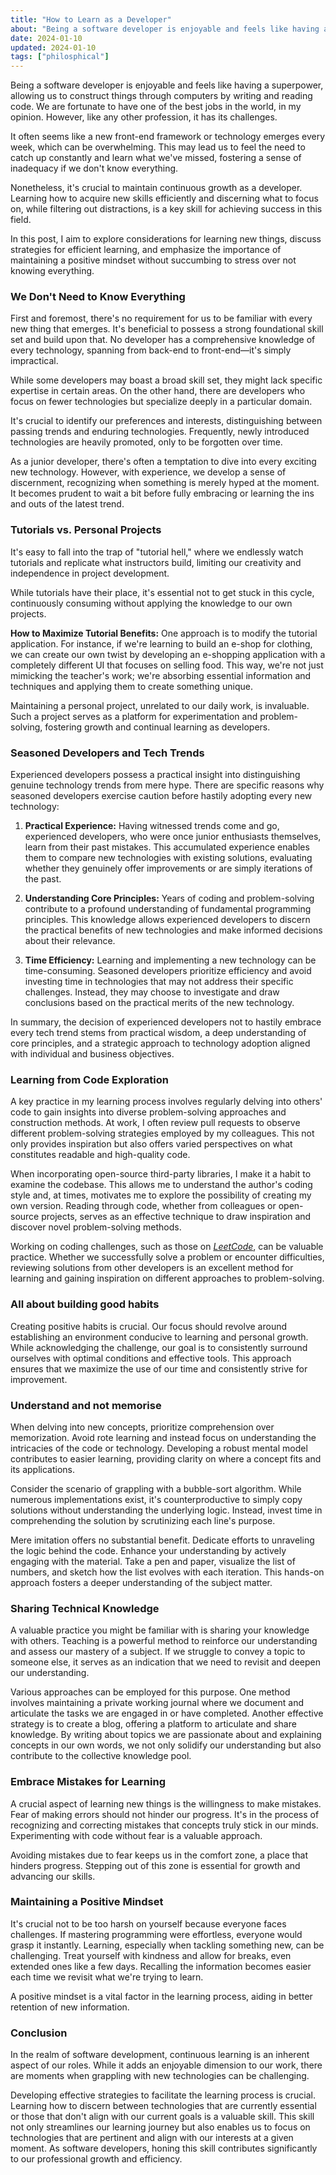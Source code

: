 ```yaml
---
title: "How to Learn as a Developer"
about: "Being a software developer is enjoyable and feels like having a superpower, allowing us to construct things through computers by writing and reading code. We are fortunate to have one of the best jobs in the world, in my opinion. However, like any other profession, it has its challenges."
date: 2024-01-10
updated: 2024-01-10
tags: ["philosphical"]
---
```


Being a software developer is enjoyable and feels like having a superpower, allowing us to construct things through computers by writing and reading code. We are fortunate to have one of the best jobs in the world, in my opinion. However, like any other profession, it has its challenges.

It often seems like a new front-end framework or technology emerges every week, which can be overwhelming. This may lead us to feel the need to catch up constantly and learn what we've missed, fostering a sense of inadequacy if we don't know everything.

Nonetheless, it's crucial to maintain continuous growth as a developer. Learning how to acquire new skills efficiently and discerning what to focus on, while filtering out distractions, is a key skill for achieving success in this field.

In this post, I aim to explore considerations for learning new things, discuss strategies for efficient learning, and emphasize the importance of maintaining a positive mindset without succumbing to stress over not knowing everything.

### We Don't Need to Know Everything

First and foremost, there's no requirement for us to be familiar with every new thing that emerges. It's beneficial to possess a strong foundational skill set and build upon that. No developer has a comprehensive knowledge of every technology, spanning from back-end to front-end—it's simply impractical.

While some developers may boast a broad skill set, they might lack specific expertise in certain areas. On the other hand, there are developers who focus on fewer technologies but specialize deeply in a particular domain.

It's crucial to identify our preferences and interests, distinguishing between passing trends and enduring technologies. Frequently, newly introduced technologies are heavily promoted, only to be forgotten over time.

As a junior developer, there's often a temptation to dive into every exciting new technology. However, with experience, we develop a sense of discernment, recognizing when something is merely hyped at the moment. It becomes prudent to wait a bit before fully embracing or learning the ins and outs of the latest trend.

### Tutorials vs. Personal Projects

It's easy to fall into the trap of "tutorial hell," where we endlessly watch tutorials and replicate what instructors build, limiting our creativity and independence in project development.

While tutorials have their place, it's essential not to get stuck in this cycle, continuously consuming without applying the knowledge to our own projects.

**How to Maximize Tutorial Benefits:**
One approach is to modify the tutorial application. For instance, if we're learning to build an e-shop for clothing, we can create our own twist by developing an e-shopping application with a completely different UI that focuses on selling food. This way, we're not just mimicking the teacher's work; we're absorbing essential information and techniques and applying them to create something unique.

Maintaining a personal project, unrelated to our daily work, is invaluable. Such a project serves as a platform for experimentation and problem-solving, fostering growth and continual learning as developers.

### Seasoned Developers and Tech Trends

Experienced developers possess a practical insight into distinguishing genuine technology trends from mere hype. There are specific reasons why seasoned developers exercise caution before hastily adopting every new technology:

1. **Practical Experience:**
   Having witnessed trends come and go, experienced developers, who were once junior enthusiasts themselves, learn from their past mistakes. This accumulated experience enables them to compare new technologies with existing solutions, evaluating whether they genuinely offer improvements or are simply iterations of the past.

2. **Understanding Core Principles:**
   Years of coding and problem-solving contribute to a profound understanding of fundamental programming principles. This knowledge allows experienced developers to discern the practical benefits of new technologies and make informed decisions about their relevance.

3. **Time Efficiency:**
   Learning and implementing a new technology can be time-consuming. Seasoned developers prioritize efficiency and avoid investing time in technologies that may not address their specific challenges. Instead, they may choose to investigate and draw conclusions based on the practical merits of the new technology.

In summary, the decision of experienced developers not to hastily embrace every tech trend stems from practical wisdom, a deep understanding of core principles, and a strategic approach to technology adoption aligned with individual and business objectives.

### Learning from Code Exploration

A key practice in my learning process involves regularly delving into others' code to gain insights into diverse problem-solving approaches and construction methods. At work, I often review pull requests to observe different problem-solving strategies employed by my colleagues. This not only provides inspiration but also offers varied perspectives on what constitutes readable and high-quality code.

When incorporating open-source third-party libraries, I make it a habit to examine the codebase. This allows me to understand the author's coding style and, at times, motivates me to explore the possibility of creating my own version. Reading through code, whether from colleagues or open-source projects, serves as an effective technique to draw inspiration and discover novel problem-solving methods.

Working on coding challenges, such as those on _[LeetCode](https://leetcode.com/)_, can be valuable practice. Whether we successfully solve a problem or encounter difficulties, reviewing solutions from other developers is an excellent method for learning and gaining inspiration on different approaches to problem-solving.

### All about building good habits

Creating positive habits is crucial. Our focus should revolve around establishing an environment conducive to learning and personal growth. While acknowledging the challenge, our goal is to consistently surround ourselves with optimal conditions and effective tools. This approach ensures that we maximize the use of our time and consistently strive for improvement.

### Understand and not memorise

When delving into new concepts, prioritize comprehension over memorization. Avoid rote learning and instead focus on understanding the intricacies of the code or technology. Developing a robust mental model contributes to easier learning, providing clarity on where a concept fits and its applications.

Consider the scenario of grappling with a bubble-sort algorithm. While numerous implementations exist, it's counterproductive to simply copy solutions without understanding the underlying logic. Instead, invest time in comprehending the solution by scrutinizing each line's purpose.

Mere imitation offers no substantial benefit. Dedicate efforts to unraveling the logic behind the code. Enhance your understanding by actively engaging with the material. Take a pen and paper, visualize the list of numbers, and sketch how the list evolves with each iteration. This hands-on approach fosters a deeper understanding of the subject matter.

### Sharing Technical Knowledge

A valuable practice you might be familiar with is sharing your knowledge with others. Teaching is a powerful method to reinforce our understanding and assess our mastery of a subject. If we struggle to convey a topic to someone else, it serves as an indication that we need to revisit and deepen our understanding.

Various approaches can be employed for this purpose. One method involves maintaining a private working journal where we document and articulate the tasks we are engaged in or have completed. Another effective strategy is to create a blog, offering a platform to articulate and share knowledge. By writing about topics we are passionate about and explaining concepts in our own words, we not only solidify our understanding but also contribute to the collective knowledge pool.

### Embrace Mistakes for Learning

A crucial aspect of learning new things is the willingness to make mistakes. Fear of making errors should not hinder our progress. It's in the process of recognizing and correcting mistakes that concepts truly stick in our minds. Experimenting with code without fear is a valuable approach.

Avoiding mistakes due to fear keeps us in the comfort zone, a place that hinders progress. Stepping out of this zone is essential for growth and advancing our skills.

### Maintaining a Positive Mindset

It's crucial not to be too harsh on yourself because everyone faces challenges. If mastering programming were effortless, everyone would grasp it instantly. Learning, especially when tackling something new, can be challenging. Treat yourself with kindness and allow for breaks, even extended ones like a few days. Recalling the information becomes easier each time we revisit what we're trying to learn.

A positive mindset is a vital factor in the learning process, aiding in better retention of new information.

### Conclusion

In the realm of software development, continuous learning is an inherent aspect of our roles. While it adds an enjoyable dimension to our work, there are moments when grappling with new technologies can be challenging.

Developing effective strategies to facilitate the learning process is crucial. Learning how to discern between technologies that are currently essential or those that don't align with our current goals is a valuable skill. This skill not only streamlines our learning journey but also enables us to focus on technologies that are pertinent and align with our interests at a given moment. As software developers, honing this skill contributes significantly to our professional growth and efficiency.

